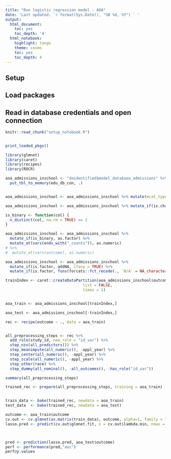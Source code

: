 ```yaml
---
title: "Run logistic regression model - AOA"
date: 'Last updated: `r format(Sys.Date(), "%B %d, %Y") ` '
output:
  html_document:
    toc: yes
    toc_depth: '4'
  html_notebook:
    highlight: tango
    theme: cosmo
    toc: yes
    toc_depth: 4
---
```


## Setup
## Load packages
## Read in database credentials and open connection

```r
knitr::read_chunk("setup_notebook.R")
```

```r
```

```r
print_loaded_pkgs()
```


```r

library(glmnet)
library(caret)
library(recipes)
library(ROCR)

```


```r
aoa_admissions_inschool <- "deidentified$model_data$aoa_admissions" %>% 
  put_tbl_to_memory(edu_db_con, .) 



```



```r
aoa_admissions_inschool <- aoa_admissions_inschool %>% mutate(mcat_type = ifelse(is.na(mcat_type), "new", mcat_type))

aoa_admissions_inschool <- aoa_admissions_inschool %>% mutate_if(is.character, as.factor)

```



```r
is_binary <- function(col) {
  n_distinct(col, na.rm = TRUE) == 2
}

aoa_admissions_inschool <- aoa_admissions_inschool %>% 
  mutate_if(is_binary, as.factor) %>% 
  mutate_at(vars(ends_with("_counts")), as.numeric) 
# %>%
#  mutate_at(vars(outcome), as.numeric)


```



```r
aoa_admissions_inschool <- aoa_admissions_inschool %>%
  mutate_if(is.factor, addNA, ifany = TRUE) %>%
  mutate_if(is.factor, funs(forcats::fct_recode(., `N/A` = NA_character_)))

```



```r

trainIndex <- caret::createDataPartition(aoa_admissions_inschool$outcome, p = .8,
                                  list = FALSE,
                                  times = 1)


aoa_train <- aoa_admissions_inschool[trainIndex,]

aoa_test <- aoa_admissions_inschool[-trainIndex,]
```




```r

rec <- recipe(outcome ~ ., data = aoa_train)


all_preprocessing_steps <- rec %>%
  add_role(study_id, new_role = "id_var") %>%
  step_nzv(all_predictors()) %>%
  step_meanimpute(all_numeric(), -appl_year) %>%
  step_center(all_numeric(), -appl_year) %>%
  step_scale(all_numeric(), -appl_year) %>%
  step_other(race) %>%
  step_dummy(all_nominal(), -all_outcomes(), -has_role("id_var"))

summary(all_preprocessing_steps)

trained_rec <- prepare(all_preprocessing_steps, training = aoa_train)


train_data <- bake(trained_rec, newdata = aoa_train)
test_data  <- bake(trained_rec, newdata = aoa_test)


```


```r
outcome <- aoa_train$outcome
cv.out <- cv.glmnet(as.matrix(train_data), outcome, alpha=1, family = "binomial", type.measure = "auc")
lasso.pred <- predict(cv.out$glmnet.fit, s = cv.out$lambda.min, newx = as.matrix(test_data))



pred <- prediction(lasso.pred, aoa_test$outcome)
perf <- performance(pred,"auc")
perf@y.values


```

